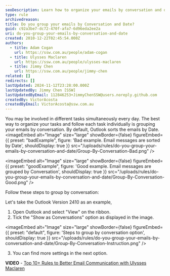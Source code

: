 ```yaml
---
seoDescription: Learn how to organize your emails by conversation and date, improving task management and productivity with these simple steps in Outlook.
type: rule
archivedreason:
title: Do you group your emails by Conversation and Date?
guid: c92a3be7-dc72-470f-afa7-6d96eda2ee2a
uri: do-you-group-your-emails-by-conversation-and-date
created: 2010-12-22T02:45:54.000Z
authors:
  - title: Adam Cogan
    url: https://ssw.com.au/people/adam-cogan
  - title: Ulysses Maclaren
    url: https://ssw.com.au/people/ulysses-maclaren
  - title: Jimmy Chen
    url: https://ssw.com.au/people/jimmy-chen
related: []
redirects: []
lastUpdated: 2024-11-12T23:28:00.000Z
lastUpdatedBy: Jimmy Chen [SSW]
lastUpdatedByEmail: 112846253+JimmyChenSSW@users.noreply.github.com
createdBy: VictorAcosta
createdByEmail: VictorAcosta@ssw.com.au
---
```


You may be involved in different tasks simultaneously every day. The best way to organize your tasks and follow each task individually is grouping your emails by conversation. By default, Outlook sorts the emails by Date.
<imageEmbed
  alt="Image"
  size="large"
  showBorder={false}
  figureEmbed={{
    preset: "badExample",
    figure: 'Bad example. Email messages are sorted by Date',
    shouldDisplay: true
  }}
  src="/uploads/rules/do-you-group-your-emails-by-conversation-and-date/Group-By-Conversation-Bad.png"
/>

<imageEmbed
  alt="Image"
  size="large"
  showBorder={false}
  figureEmbed={{
    preset: "goodExample",
    figure: 'Good example.  Email messages are grouped by Conversation',
    shouldDisplay: true
  }}
  src="/uploads/rules/do-you-group-your-emails-by-conversation-and-date/Group-By-Conversation-Good.png"
/>

Follow these steps to group by conversation:

Let's take the Outlook Version 2410 as an example,

1. Open Outlook and select "View" on the ribbon.
2. Tick the "Show as Conversations" option as displayed in the image.


<imageEmbed
  alt="Image"
  size="large"
  showBorder={false}
  figureEmbed={{
    preset: "default",
    figure: 'Steps to group by conversation option',
    shouldDisplay: true
  }}
  src="/uploads/rules/do-you-group-your-emails-by-conversation-and-date/Group-By-Conversation-Instruction.png"
/>

3. You can find more settings in the next option.

**VIDEO** - [Top 10+ Rules to Better Email Communication with Ulysses Maclaren](https://www.youtube.com/watch?v=LAqRokqq4jI)
